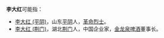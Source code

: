 '''李大红'''可能指：
* [[李大红_(平阴)|李大红 (平阴)]]，山东[[平阴|平阴]]人，[[革命烈士|革命烈士]]。
* [[李大红_(荆门)|李大红 (荆门)]]，湖北[[荆门|荆门]]人，中国企业家，[[金龙泉啤酒|金龙泉啤酒]]董事长。

{{消歧义|cat=三字李姓人名消歧義|da}}